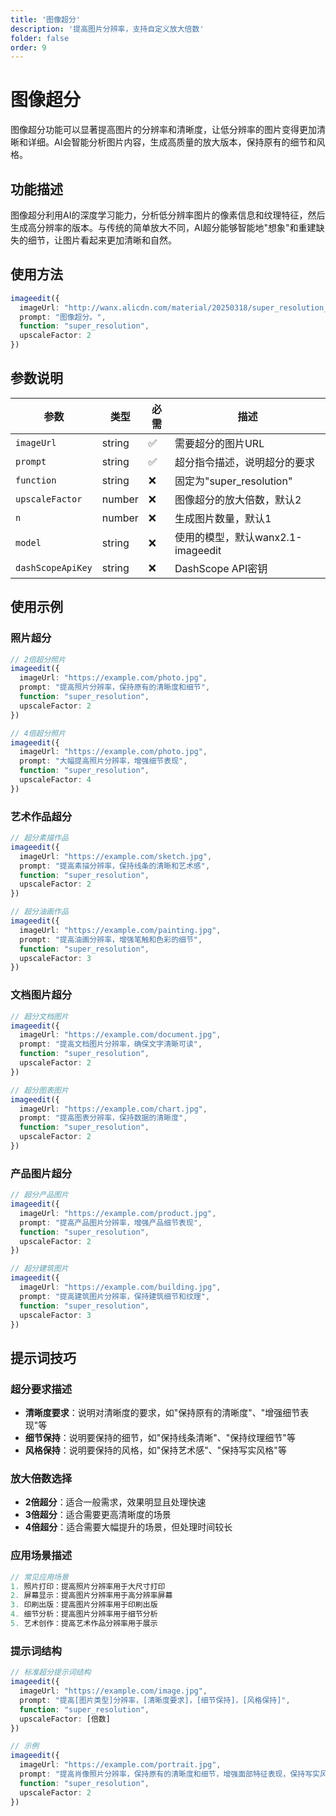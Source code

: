 ```yaml
---
title: '图像超分'
description: '提高图片分辨率，支持自定义放大倍数'
folder: false
order: 9
---
```


# 图像超分


图像超分功能可以显著提高图片的分辨率和清晰度，让低分辨率的图片变得更加清晰和详细。AI会智能分析图片内容，生成高质量的放大版本，保持原有的细节和风格。

## 功能描述

图像超分利用AI的深度学习能力，分析低分辨率图片的像素信息和纹理特征，然后生成高分辨率的版本。与传统的简单放大不同，AI超分能够智能地"想象"和重建缺失的细节，让图片看起来更加清晰和自然。

## 使用方法

```typescript
imageedit({
  imageUrl: "http://wanx.alicdn.com/material/20250318/super_resolution_1.jpeg",
  prompt: "图像超分。",
  function: "super_resolution",
  upscaleFactor: 2
})
```

## 参数说明

| 参数 | 类型 | 必需 | 描述 |
|------|------|------|------|
| `imageUrl` | string | ✅ | 需要超分的图片URL |
| `prompt` | string | ✅ | 超分指令描述，说明超分的要求 |
| `function` | string | ❌ | 固定为"super_resolution" |
| `upscaleFactor` | number | ❌ | 图像超分的放大倍数，默认2 |
| `n` | number | ❌ | 生成图片数量，默认1 |
| `model` | string | ❌ | 使用的模型，默认wanx2.1-imageedit |
| `dashScopeApiKey` | string | ❌ | DashScope API密钥 |

## 使用示例

### 照片超分
```typescript
// 2倍超分照片
imageedit({
  imageUrl: "https://example.com/photo.jpg",
  prompt: "提高照片分辨率，保持原有的清晰度和细节",
  function: "super_resolution",
  upscaleFactor: 2
})

// 4倍超分照片
imageedit({
  imageUrl: "https://example.com/photo.jpg",
  prompt: "大幅提高照片分辨率，增强细节表现",
  function: "super_resolution",
  upscaleFactor: 4
})
```

### 艺术作品超分
```typescript
// 超分素描作品
imageedit({
  imageUrl: "https://example.com/sketch.jpg",
  prompt: "提高素描分辨率，保持线条的清晰和艺术感",
  function: "super_resolution",
  upscaleFactor: 2
})

// 超分油画作品
imageedit({
  imageUrl: "https://example.com/painting.jpg",
  prompt: "提高油画分辨率，增强笔触和色彩的细节",
  function: "super_resolution",
  upscaleFactor: 3
})
```

### 文档图片超分
```typescript
// 超分文档图片
imageedit({
  imageUrl: "https://example.com/document.jpg",
  prompt: "提高文档图片分辨率，确保文字清晰可读",
  function: "super_resolution",
  upscaleFactor: 2
})

// 超分图表图片
imageedit({
  imageUrl: "https://example.com/chart.jpg",
  prompt: "提高图表分辨率，保持数据的清晰度",
  function: "super_resolution",
  upscaleFactor: 2
})
```

### 产品图片超分
```typescript
// 超分产品图片
imageedit({
  imageUrl: "https://example.com/product.jpg",
  prompt: "提高产品图片分辨率，增强产品细节表现",
  function: "super_resolution",
  upscaleFactor: 2
})

// 超分建筑图片
imageedit({
  imageUrl: "https://example.com/building.jpg",
  prompt: "提高建筑图片分辨率，保持建筑细节和纹理",
  function: "super_resolution",
  upscaleFactor: 3
})
```

## 提示词技巧

### 超分要求描述
- **清晰度要求**：说明对清晰度的要求，如"保持原有的清晰度"、"增强细节表现"等
- **细节保持**：说明要保持的细节，如"保持线条清晰"、"保持纹理细节"等
- **风格保持**：说明要保持的风格，如"保持艺术感"、"保持写实风格"等

### 放大倍数选择
- **2倍超分**：适合一般需求，效果明显且处理快速
- **3倍超分**：适合需要更高清晰度的场景
- **4倍超分**：适合需要大幅提升的场景，但处理时间较长

### 应用场景描述
```typescript
// 常见应用场景
1. 照片打印：提高照片分辨率用于大尺寸打印
2. 屏幕显示：提高图片分辨率用于高分辨率屏幕
3. 印刷出版：提高图片分辨率用于印刷出版
4. 细节分析：提高图片分辨率用于细节分析
5. 艺术创作：提高艺术作品分辨率用于展示
```

### 提示词结构
```typescript
// 标准超分提示词结构
imageedit({
  imageUrl: "https://example.com/image.jpg",
  prompt: "提高[图片类型]分辨率，[清晰度要求]，[细节保持]，[风格保持]",
  function: "super_resolution",
  upscaleFactor: [倍数]
})

// 示例
imageedit({
  imageUrl: "https://example.com/portrait.jpg",
  prompt: "提高肖像照片分辨率，保持原有的清晰度和细节，增强面部特征表现，保持写实风格",
  function: "super_resolution",
  upscaleFactor: 2
})
```